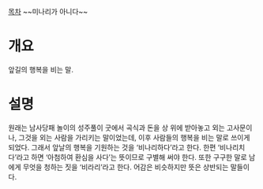 [[목차]]
~~미나리가 아니다~~

= 개요 =
앞길의 행복을 비는 말.

= 설명 =
원래는 남사당패 놀이의 성주풀이 굿에서 곡식과 돈을 상 위에 받아놓고 외는 고사문이나, 그것을 외는 사람을 가리키는 말이었는데, 이후 사람들의 행복을 비는 말로 쓰이게 되었다. 그래서 앞날의 행복을 기원하는 것을 ‘비나리하다’라고 한다. 한편 ‘비나리치다’라고 하면 ‘아첨하여 환심을 사다’는 뜻이므로 구별해 써야 한다. 또한 구구한 말로 남에게 무엇을 청하는 짓을 ‘비라리’라고 한다. 어감은 비슷하지만 뜻은 상반되는 말들이다.
